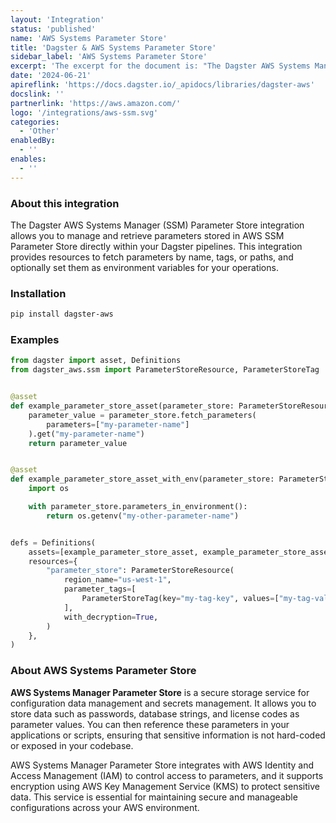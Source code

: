 ```yaml
---
layout: 'Integration'
status: 'published'
name: 'AWS Systems Parameter Store'
title: 'Dagster & AWS Systems Parameter Store'
sidebar_label: 'AWS Systems Parameter Store'
excerpt: 'The excerpt for the document is: "The Dagster AWS Systems Manager (SSM) Parameter Store integration allows you to manage and retrieve parameters stored in AWS SSM Parameter Store directly within your Dagster pipelines.'
date: '2024-06-21'
apireflink: 'https://docs.dagster.io/_apidocs/libraries/dagster-aws'
docslink: ''
partnerlink: 'https://aws.amazon.com/'
logo: '/integrations/aws-ssm.svg'
categories:
  - 'Other'
enabledBy:
  - ''
enables:
  - ''
---
```


### About this integration

The Dagster AWS Systems Manager (SSM) Parameter Store integration allows you to manage and retrieve parameters stored in AWS SSM Parameter Store directly within your Dagster pipelines. This integration provides resources to fetch parameters by name, tags, or paths, and optionally set them as environment variables for your operations.

### Installation

```bash
pip install dagster-aws
```

### Examples

```python
from dagster import asset, Definitions
from dagster_aws.ssm import ParameterStoreResource, ParameterStoreTag


@asset
def example_parameter_store_asset(parameter_store: ParameterStoreResource):
    parameter_value = parameter_store.fetch_parameters(
        parameters=["my-parameter-name"]
    ).get("my-parameter-name")
    return parameter_value


@asset
def example_parameter_store_asset_with_env(parameter_store: ParameterStoreResource):
    import os

    with parameter_store.parameters_in_environment():
        return os.getenv("my-other-parameter-name")


defs = Definitions(
    assets=[example_parameter_store_asset, example_parameter_store_asset_with_env],
    resources={
        "parameter_store": ParameterStoreResource(
            region_name="us-west-1",
            parameter_tags=[
                ParameterStoreTag(key="my-tag-key", values=["my-tag-value"])
            ],
            with_decryption=True,
        )
    },
)
```

### About AWS Systems Parameter Store

**AWS Systems Manager Parameter Store** is a secure storage service for configuration data management and secrets management. It allows you to store data such as passwords, database strings, and license codes as parameter values. You can then reference these parameters in your applications or scripts, ensuring that sensitive information is not hard-coded or exposed in your codebase.

AWS Systems Manager Parameter Store integrates with AWS Identity and Access Management (IAM) to control access to parameters, and it supports encryption using AWS Key Management Service (KMS) to protect sensitive data. This service is essential for maintaining secure and manageable configurations across your AWS environment.
